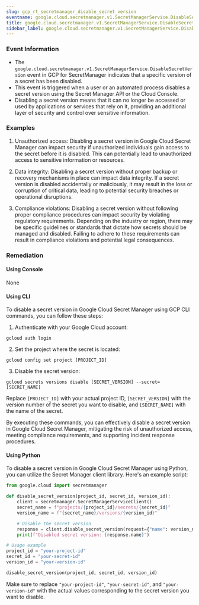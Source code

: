```yaml
--- 
slug: gcp_rt_secretmanager_disable_secret_version
eventname: google.cloud.secretmanager.v1.SecretManagerService.DisableSecretVersion
title: google.cloud.secretmanager.v1.SecretManagerService.DisableSecretVersion
sidebar_label: google.cloud.secretmanager.v1.SecretManagerService.DisableSecretVersion
---
```

                       
### Event Information

- The `google.cloud.secretmanager.v1.SecretManagerService.DisableSecretVersion` event in GCP for SecretManager indicates that a specific version of a secret has been disabled.
- This event is triggered when a user or an automated process disables a secret version using the Secret Manager API or the Cloud Console.
- Disabling a secret version means that it can no longer be accessed or used by applications or services that rely on it, providing an additional layer of security and control over sensitive information.


### Examples

1. Unauthorized access: Disabling a secret version in Google Cloud Secret Manager can impact security if unauthorized individuals gain access to the secret before it is disabled. This can potentially lead to unauthorized access to sensitive information or resources.

2. Data integrity: Disabling a secret version without proper backup or recovery mechanisms in place can impact data integrity. If a secret version is disabled accidentally or maliciously, it may result in the loss or corruption of critical data, leading to potential security breaches or operational disruptions.

3. Compliance violations: Disabling a secret version without following proper compliance procedures can impact security by violating regulatory requirements. Depending on the industry or region, there may be specific guidelines or standards that dictate how secrets should be managed and disabled. Failing to adhere to these requirements can result in compliance violations and potential legal consequences.

### Remediation

#### Using Console

None

#### Using CLI

To disable a secret version in Google Cloud Secret Manager using GCP CLI commands, you can follow these steps:

1. Authenticate with your Google Cloud account:
```
gcloud auth login
```

2. Set the project where the secret is located:
```
gcloud config set project [PROJECT_ID]
```

3. Disable the secret version:
```
gcloud secrets versions disable [SECRET_VERSION] --secret=[SECRET_NAME]
```
Replace `[PROJECT_ID]` with your actual project ID, `[SECRET_VERSION]` with the version number of the secret you want to disable, and `[SECRET_NAME]` with the name of the secret.

By executing these commands, you can effectively disable a secret version in Google Cloud Secret Manager, mitigating the risk of unauthorized access, meeting compliance requirements, and supporting incident response procedures.

#### Using Python

To disable a secret version in Google Cloud Secret Manager using Python, you can utilize the Secret Manager client library. Here's an example script:

```python
from google.cloud import secretmanager

def disable_secret_version(project_id, secret_id, version_id):
    client = secretmanager.SecretManagerServiceClient()
    secret_name = f"projects/{project_id}/secrets/{secret_id}"
    version_name = f"{secret_name}/versions/{version_id}"

    # Disable the secret version
    response = client.disable_secret_version(request={"name": version_name})
    print(f"Disabled secret version: {response.name}")

# Usage example
project_id = "your-project-id"
secret_id = "your-secret-id"
version_id = "your-version-id"

disable_secret_version(project_id, secret_id, version_id)
```

Make sure to replace `"your-project-id"`, `"your-secret-id"`, and `"your-version-id"` with the actual values corresponding to the secret version you want to disable.


 